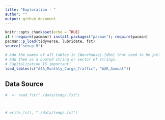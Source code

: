 ```yaml
---
title: "Exploration - "
author: ""
output: github_document
---
```


```r
knitr::opts_chunk$set(echo = TRUE)
if (!require(pacman)) install.packages("pacman"); require(pacman)
pacman::p_load(tidyverse, lubridate, fst)
source("setup.R")

# Add the names of all tables in [Warehouse].[dbo] that need to be pulled
# Add them as a quoted string or vector of strings.
# Capitalization IS important!
load_tables(c("A4A_Monthly_Cargo_Traffic", "AAR_Annual"))
```

## Data Source

```r
#  <- read_fst("./data/temp/.fst")



# write_fst(, "./data/temp/.fst")
```

